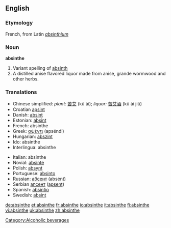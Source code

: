 ==English==

===Etymology===
French, from Latin ''[[absinthium]]''

===Noun===
'''absinthe'''

#Variant spelling of [[absinth]]
#A distilled anise flavored liquor made from anise, grande wormwood and other herbs.

===Translations===

{{top}}
*Chinese simplified: ''plant:'' [[苦艾]] (kǔ ài); ''liquor:'' [[苦艾酒]] (kǔ ài jiǔ)
*Croatian [[apsint]] {{m}}
*Danish: [[absint]]
*Estonian: [[absint]]
*French: absinthe {{m}}
*Greek: [[αψέντι]] (apséndi)
*Hungarian: [[abszint]]
*Ido: absinthe
*Interlingua: absinthe
{{mid}}
*Italian: absinthe
*Novial: [[absinte]]
*Polish: [[absynt]] {{m}}
*Portuguese: [[absinto]] {{m}}
*Russian: [[абсент]] (absént) {{m}}
*Serbian [[апсент]] ([[apsent]]) {{m}}
*Spanish: [[absintio]] {{m}}
*Swedish: [[absint]]
{{bottom}}

{{wikipedia}}

[[Category:Alcoholic beverages]]

[[de:absinthe]]
[[et:absinthe]]
[[fr:absinthe]]
[[io:absinthe]]
[[it:absinthe]]
[[fi:absinthe]]
[[vi:absinthe]]
[[uk:absinthe]]
[[zh:absinthe]]